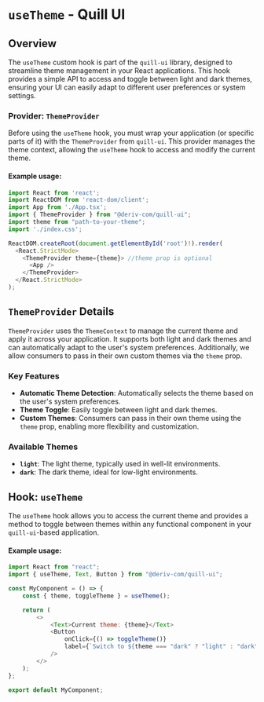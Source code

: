 
<Meta title="Hooks/useTheme" />

# `useTheme` - Quill UI

## Overview

The `useTheme` custom hook is part of the `quill-ui` library, designed to streamline theme management in your React applications. This hook provides a simple API to access and toggle between light and dark themes, ensuring your UI can easily adapt to different user preferences or system settings.

### Provider: `ThemeProvider`

Before using the `useTheme` hook, you must wrap your application (or specific parts of it) with the `ThemeProvider` from `quill-ui`. This provider manages the theme context, allowing the `useTheme` hook to access and modify the current theme.

#### Example usage:

```javascript
import React from 'react';
import ReactDOM from 'react-dom/client';
import App from './App.tsx';
import { ThemeProvider } from "@deriv-com/quill-ui";
import theme from "path-to-your-theme";
import './index.css';

ReactDOM.createRoot(document.getElementById('root')!).render(
  <React.StrictMode>
    <ThemeProvider theme={theme}> //theme prop is optional
      <App />
    </ThemeProvider>
  </React.StrictMode>
);
```

## `ThemeProvider` Details

`ThemeProvider` uses the `ThemeContext` to manage the current theme and apply it across your application. It supports both light and dark themes and can automatically adapt to the user's system preferences. Additionally, we allow consumers to pass in their own custom themes via the `theme` prop.

### Key Features

-   **Automatic Theme Detection**: Automatically selects the theme based on the user's system preferences.
-   **Theme Toggle**: Easily toggle between light and dark themes.
-   **Custom Themes**: Consumers can pass in their own theme using the `theme` prop, enabling more flexibility and customization.

### Available Themes

-   **`light`**: The light theme, typically used in well-lit environments.
-   **`dark`**: The dark theme, ideal for low-light environments.

## Hook: `useTheme`

The `useTheme` hook allows you to access the current theme and provides a method to toggle between themes within any functional component in your `quill-ui`-based application.

#### Example usage:

```javascript
import React from "react";
import { useTheme, Text, Button } from "@deriv-com/quill-ui";

const MyComponent = () => {
    const { theme, toggleTheme } = useTheme();

    return (
        <>
            <Text>Current theme: {theme}</Text>
            <Button
                onClick={() => toggleTheme()}
                label={`Switch to ${theme === "dark" ? "light" : "dark"} mode`}
            />
        </>
    );
};

export default MyComponent;
```
